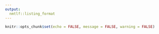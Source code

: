 ```yaml
---
output:
  nmtlf::listing_format
---
```


```r
knitr::opts_chunk$set(echo = FALSE, message = FALSE, warning = FALSE)
```

